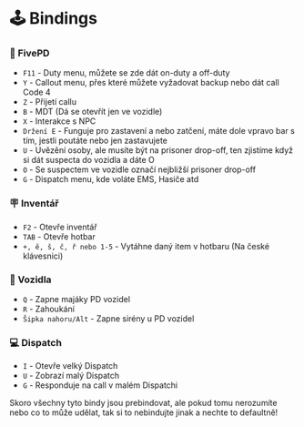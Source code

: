 
# 🕹️ Bindings

### 👮 FivePD

- `F11` - Duty menu, můžete se zde dát on-duty a off-duty
- `Y` - Callout menu, přes které můžete vyžadovat backup nebo dát call Code 4
- `Z` - Přijetí callu
- `B` - MDT (Dá se otevřít jen ve vozidle)
- `X` - Interakce s NPC
- `Držení E` - Funguje pro zastavení a nebo zatčení, máte dole vpravo bar s tím, jestli poutáte nebo jen zastavujete
- `U` - Uvězění osoby, ale musíte být na prisoner drop-off, ten zjistíme když si dát suspecta do vozidla a dáte O
- `O` - Se suspectem ve vozidle označí nejbližší prisoner drop-off
- `G` - Dispatch menu, kde voláte EMS, Hasiče atd

### 🪧 Inventář

- `F2` - Otevře inventář
- `TAB` - Otevře hotbar
- `+, ě, š, č, ř nebo 1-5` - Vytáhne daný item v hotbaru (Na české klávesnici)

### 🚗 Vozidla

- `Q` - Zapne majáky PD vozidel
- `R` - Zahoukání
- `Šipka nahoru/Alt` - Zapne sirény u PD vozidel

### 💻 Dispatch

- `I` - Otevře velký Dispatch
- `U` - Zobrazí malý Dispatch
- `G` - Responduje na call v malém Dispatchi

<Callout type="warning" emoji="⚠️">
  Skoro všechny tyto bindy jsou prebindovat, ale pokud tomu nerozumíte nebo co
  to může udělat, tak si to nebindujte jinak a nechte to defaultně!
</Callout>
